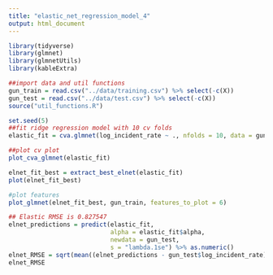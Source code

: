 ```yaml
---
title: "elastic_net_regression_model_4"
output: html_document
---
```


```r
library(tidyverse)
library(glmnet)
library(glmnetUtils)
library(kableExtra)
```

```r
##import data and util functions
gun_train = read.csv("../data/training.csv") %>% select(-c(X))
gun_test = read.csv("../data/test.csv") %>% select(-c(X))
source("util_functions.R")
```

```r
set.seed(5)
##fit ridge regression model with 10 cv folds
elastic_fit = cva.glmnet(log_incident_rate ~ ., nfolds = 10, data = gun_train)
```

```r
##plot cv plot
plot_cva_glmnet(elastic_fit)
```

```r
elnet_fit_best = extract_best_elnet(elastic_fit)
plot(elnet_fit_best)
```


```r
#plot features
plot_glmnet(elnet_fit_best, gun_train, features_to_plot = 6)
```

```r
## Elastic RMSE is 0.827547
elnet_predictions = predict(elastic_fit, 
                            alpha = elastic_fit$alpha,
                            newdata = gun_test,
                            s = "lambda.1se") %>% as.numeric()
elnet_RMSE = sqrt(mean((elnet_predictions - gun_test$log_incident_rate)^2))
elnet_RMSE
```


